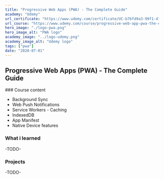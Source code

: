 ```yaml
---
title: "Progressive Web Apps (PWA) - The Complete Guide"
academy: "Udemy"
url_certificate: "https://www.udemy.com/certificate/UC-b76fd9a3-99f1-475f-a420-156e212af662/?utm_campaign=email&utm_source=sendgrid.com&utm_medium=email"
url_course: "https://www.udemy.com/course/progressive-web-app-pwa-the-complete-guide"
hero_image: "./logo-pwa.png"
hero_image_alt: "PWA logo"
academy_image: "../logo-udemy.png"
academy_image_alt: "Udemy logo"
tags: ["pwa"]
date: "2020-07-01"
---
```


## Progressive Web Apps (PWA) - The Complete Guide

### Course content
- Background Sync
- Web Push Notifications
- Service Workers - Caching
- IndexedDB
- App Manifest
- Native Device features

### What i learned
-TODO-

### Projects
-TODO-


